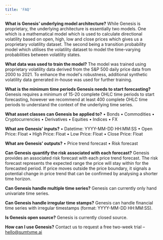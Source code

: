 ---
title: 'FAQ'
---

**What is Genesis’ underlying model architecture?**
While Genesis is proprietary, the underlying architecture is essentially two models. One which is a mathematical model which is used to calculate directional volatility based on open, high, low and close prices which gives us a proprietary volatility dataset. The second being a transition probability model which utilises the volatility dataset to model the time-varying probabilities between volatility states. 

**What data was used to train the model?** 
The model was trained using proprietary volatility data derived from the S&P 500 daily price data from 2000 to 2021. To enhance the model's robustness, additional synthetic volatility data generated in-house was used for further training.

**What is the minimum time periods Genesis needs to start forecasting?**
Genesis requires a minimum of 15-20 complete OHLC time periods to start forecasting, however we recommend at least 400 complete OHLC time periods to understand the context of the underlying time series. 

**What asset classes can Genesis be applied to?**
•	Bonds 
•	Commodities
•	Cryptocurrencies 
•	Derivatives
•	Equities
•	Indices 
•	FX 

**What are Genesis’ inputs?** 
•	Datetime: YYYY-MM-DD HH:MM:SS
•	Open Price: Float 
•	High Price: Float
•	Low Price: Float
•	Close Price: Float

**What are Genesis’ outputs?**
•	Price trend forecast
•	Risk forecast

**Can Genesis quantify the risk associated with each forecast?**
Genesis provides an associated risk forecast with each price trend forecast. The risk forecast represents the expected range the price will stay within for the forecasted period. If price moves outside the price boundary, it signals a potential change in price trend that can be confirmed by analysing a shorter time horizon.

**Can Genesis handle multiple time series?** 
Genesis can currently only hand univariate time series. 

**Can Genesis handle irregular time stamps?**
Genesis can handle financial time series with irregular timestamps (format: YYYY-MM-DD HH:MM:SS).

**Is Genesis open source?** 
Genesis is currently closed source. 

**How can I use Genesis?** 
Contact us to request a free two-week trial – hello@sumtyme.ai 
